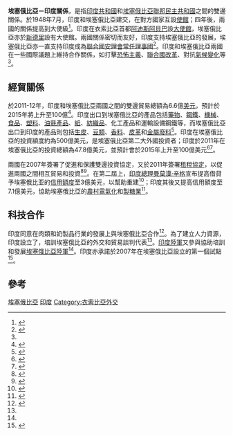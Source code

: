 {{Infobox Bilateral relations|埃塞俄比亞－印度|India|Ethiopia|map=India Ethiopia Locator.svg}}
'''埃塞俄比亞－印度關係'''，是指[[印度共和國|印度共和國]]和[[埃塞俄比亞聯邦民主共和國|埃塞俄比亞聯邦民主共和國]]之間的雙邊關係。於1948年7月，印度和埃塞俄比亞建交，在對方國家互設[[使館|使館]]；四年後，兩國的關係提高到大使級<ref name="mfa.gov.et">{{cite web |url=http://www.mfa.gov.et/BilateralMore.php?pg=18 |title=Ministry of Foreign Affairs - MoFA |publisher=Mfa.gov.et |date= |accessdate=2013-02-06 |deadurl=yes |archiveurl=https://web.archive.org/web/20140715023223/http://www.mfa.gov.et/BilateralMore.php?pg=18 |archivedate=2014-07-15 }}</ref>。印度在衣索比亞首都[[阿迪斯阿貝巴|阿迪斯阿貝巴]]設[[大使館|大使館]]，埃塞俄比亞亦於[[新德里|新德里]]設有大使館。兩國關係密切而友好，印度支持埃塞俄比亞的發展，埃塞俄比亞亦一直支持印度成為[[聯合國安理會常任理事國|聯合國安理會常任理事國]]<ref name="articles.timesofindia.indiatimes">{{cite news|title=Former Ethiopia PM Meles Zenawi helped extend India's footprint in Africa|url=http://articles.timesofindia.indiatimes.com/2012-08-22/india/33321909_1_india-africa-indian-companies-india-and-china|accessdate=17 January 2013|newspaper=Times of India|date=August 22, 2012|archive-date=2013-12-11|archive-url=https://web.archive.org/web/20131211151157/http://articles.timesofindia.indiatimes.com/2012-08-22/india/33321909_1_india-africa-indian-companies-india-and-china|dead-url=no}}</ref>。印度和埃塞俄比亞兩國在一些國際議題上維持合作關係，如打擊[[恐怖主義|恐怖主義]]、[[聯合國改革|聯合國改革]]、對抗[[氣候變化|氣候變化]]等<ref name="mfa.gov.et" />。

== 經貿關係 ==
於2011-12年，印度和埃塞俄比亞兩國之間的雙邊貿易總額為6.6億[[美元|美元]]，預計於2015年將上升至100億<ref>{{cite news|title='India-Ethiopia relations second to none'|url=http://www.indiaafricaconnect.in/index.php?param=news/4478/africa-in-india/118|accessdate=17 January 2013|archive-url=https://web.archive.org/web/20190520084229/http://www.indiaafricaconnect.in/index.php?param=news%2F4478%2Fafrica-in-india%2F118|archive-date=2019-05-20|dead-url=yes}}</ref>。印度出口到埃塞俄比亞的產品包括[[藥物|藥物]]、[[鋼鐵|鋼鐵]]、[[機械|機械]]、[[食品|食品]]、[[塑料|塑料]]、[[油氈產品|油氈產品]]、[[紙|紙]]、[[紡織品|紡織品]]、化工產品和運輸設備鋼鐵等，而埃塞俄比亞出口到印度的產品則包括[[生皮|生皮]]、[[豆類|豆類]]、[[香料|香料]]、[[皮革|皮革]]和[[金屬廢料|金屬廢料]]<ref>{{cite web|title=India-Ethiopia Commercial Bilateral Relations|url=http://www.indianembassy.gov.et/?q=commercial|publisher=The Embassy of India Addis Ababa, Ethiopia|accessdate=17 January 2013|deadurl=yes|archiveurl=https://web.archive.org/web/20130316141545/http://www.indianembassy.gov.et/?q=commercial|archivedate=2013年3月16日}}</ref>。印度在埃塞俄比亞的投資額度約為500億美元，是埃塞俄比亞第二大外國投資者；印度於2011年在埃塞俄比亞的投資總額為47.8億美元，並預計會於2015年上升至100億美元<ref>{{cite news|title=Orderly transition in Ethiopia, business ties with India to grow : Envoy|url=http://in.news.yahoo.com/orderly-transition-ethiopia-business-ties-india-grow-envoy-032817854--finance.html|accessdate=17 January 2013|newspaper=Yahoo News|date=30 August 2012|archive-url=https://web.archive.org/web/20121011011029/http://in.news.yahoo.com/orderly-transition-ethiopia-business-ties-india-grow-envoy-032817854--finance.html|archive-date=2012-10-11|dead-url=yes}}</ref><ref>{{cite news|title=India approves $4.78 bn investment in Ethiopia|url=http://www.indianexpress.com/news/india-approves--4.78-bn-investment-in-ethiopia/794012|accessdate=17 January 2013|newspaper=Indian Express|date=May 22, 2011}}</ref>。

兩國在2007年簽署了促進和保護雙邊投資協定，又於2011年簽署[[租稅協定|租稅協定]]，以促進兩國之間相互貿易和投資<ref>{{cite news|title=India, Ethiopia to sign BIPPA on Thursday|url=http://articles.timesofindia.indiatimes.com/2007-07-04/international-business/27952251_1_bippa-seyoum-mesfin-addis-ababa|accessdate=17 January 2013|newspaper=The Times of India|date=July 4, 2007|archive-date=2013-09-29|archive-url=https://web.archive.org/web/20130929055815/http://articles.timesofindia.indiatimes.com/2007-07-04/international-business/27952251_1_bippa-seyoum-mesfin-addis-ababa|dead-url=no}}</ref><ref>{{cite news|title=India signs pact with Ethiopia to avoid double taxation|url=http://www.thehindubusinessline.com/industry-and-economy/india-signs-pact-with-ethiopia-to-avoid-double-taxation/article2054911.ece|accessdate=17 January 2013|newspaper=The Hindu Businessline|date=27 May 2011}}</ref>。在第二屆{{link-en|印度－非洲論壇峰會|India–Africa Forum Summit}}上，[[印度總理|印度總理]][[曼莫漢·辛格|曼莫漢·辛格]]宣布提高借貸予埃塞俄比亚的[[信用額度|信用額度]]至3億美元，以幫助重建{{link-en|埃塞俄比亞鐵路系統|Rail transport in Ethiopia|阿迪斯阿貝巴－吉布地鐵路}}<ref name="thehindu_a">{{cite news|title=Come and farm our virgin lands, Ethiopia tells India|url=http://www.thehindu.com/news/national/article2048964.ece|accessdate=17 January 2013|newspaper=The Hindu|date=May 26, 2011|archive-date=2011-08-28|archive-url=https://web.archive.org/web/20110828203319/http://www.thehindu.com/news/national/article2048964.ece|dead-url=no}}</ref>；印度其後又提高信用額度至7.1億美元，協助埃塞俄比亞的[[農村電氣化|農村電氣化]]和[[製糖業|製糖業]]<ref>{{cite news|title=Ethiopia seeks investments from India|url=http://www.thehindubusinessline.com/industry-and-economy/economy/article2845322.ece|accessdate=17 January 2013|newspaper=The Hindu Businessline|date=30 January 2012|archive-date=2012-07-03|archive-url=https://web.archive.org/web/20120703141257/http://www.thehindubusinessline.com/industry-and-economy/economy/article2845322.ece|dead-url=no}}</ref>。

== 科技合作 ==
印度同意在肉類和奶製品行業的發展上與埃塞俄比亞合作<ref>{{cite news|title=India, Ethiopia to work closely on agri research|url=http://www.thehindubusinessline.com/industry-and-economy/agri-biz/india-ethiopia-to-work-closely-on-agri-research/article2714165.ece|accessdate=17 January 2013|newspaper=Hindu Businessline|date=14 December 2011}}</ref>。為了建立人力資源，印度設立了{{link-en|印度技術和經濟合作計劃|Indian Technical and Economic Cooperation Programme}}，培訓埃塞俄比亞的外交和貿易談判代表<ref name="thehindu_a" />。[[印度陸軍|印度陸軍]]又參與協助培訓和發展[[埃塞俄比亞國民自衛軍|埃塞俄比亞陸軍]]<ref name="articles.timesofindia.indiatimes" />。印度亦承諾於2007年在埃塞俄比亞設立{{link-en|泛非洲電子網絡項目|Pan-African e-Network project}}的第一個試點<ref>{{cite news|title=Africa: Pan African e- Network: a model of "South- South cooperation"|url=http://www.pambazuka.org/en/category/media/55920|accessdate=17 January 2013|newspaper=Pambazuka News|date=24 April 2009|deadurl=yes|archiveurl=https://web.archive.org/web/20140714220207/http://www.pambazuka.org/en/category/media/55920|archivedate=2014年7月14日}}</ref>。

== 參考 ==
{{reflist}}

{{印度外交}}
{{埃塞俄比亞外交}}
[[Category:印度雙邊關係|埃塞俄比亞]]
[[Category:埃塞俄比亞雙邊關係|印度]]
[[Category:衣索比亞外交|Category:衣索比亞外交]]
